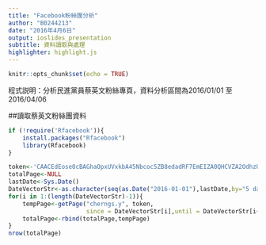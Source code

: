 ```yaml
---
title: "Facebook粉絲團分析"
author: "B0244213"
date: "2016年4月6日"
output: ioslides_presentation
subtitle: 資料讀取與處理
highlighter: highlight.js
---
```


```r
knitr::opts_chunk$set(echo = TRUE)
```

程式説明：分析民進黨員蔡英文粉絲專頁，資料分析區間為2016/01/01 至 2016/04/06

##讀取蔡英文粉絲團資料
```r
if (!require('Rfacebook')){
    install.packages("Rfacebook")
    library(Rfacebook)
}

token<-'CAACEdEose0cBAGhaOpxUVxkbA45Nbcoc5ZB8edadRF7EmEIZA0QHCVZA2OdhzUZAZBMH8ZBh8dI8FJFwpdeHno4aqhOpnZCsfgqxVBMZCDPHFNx952ulnkBu5EVAs3OYAqxLAC51v01FZCh1xniFCwoZASaRjGjdUXtJFplJr0nnkmMTjqvcrjD4pZBnJUZAmHtPZAUmQf7ptzoYtZBn6Sb9ytsS2h'
totalPage<-NULL
lastDate<-Sys.Date()
DateVectorStr<-as.character(seq(as.Date("2016-01-01"),lastDate,by="5 days"))
for(i in 1:(length(DateVectorStr)-1)){
    tempPage<-getPage("cherngs.y", token,
                      since = DateVectorStr[i],until = DateVectorStr[i+1])
    totalPage<-rbind(totalPage,tempPage)
}
nrow(totalPage)
```